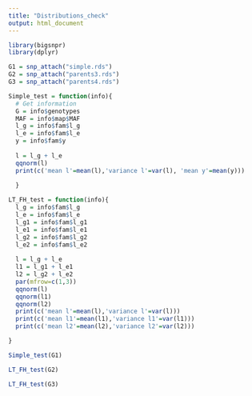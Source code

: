 ```yaml
---
title: "Distributions_check"
output: html_document
---
```

```r
library(bigsnpr)
library(dplyr)
```


```r
G1 = snp_attach("simple.rds")
G2 = snp_attach("parents3.rds")
G3 = snp_attach("parents4.rds")
```

```r
Simple_test = function(info){
  # Get information
  G = info$genotypes
  MAF = info$map$MAF
  l_g = info$fam$l_g
  l_e = info$fam$l_e
  y = info$fam$y
  
  l = l_g + l_e 
  qqnorm(l)
  print(c('mean l'=mean(l),'variance l'=var(l), 'mean y'=mean(y)))
  
  }
```

```r
LT_FH_test = function(info){
  l_g = info$fam$l_g
  l_e = info$fam$l_e
  l_g1 = info$fam$l_g1
  l_e1 = info$fam$l_e1
  l_g2 = info$fam$l_g2
  l_e2 = info$fam$l_e2
  
  l = l_g + l_e
  l1 = l_g1 + l_e1
  l2 = l_g2 + l_e2
  par(mfrow=c(1,3))
  qqnorm(l)
  qqnorm(l1)
  qqnorm(l2)
  print(c('mean l'=mean(l),'variance l'=var(l)))
  print(c('mean l1'=mean(l1),'variance l1'=var(l1)))
  print(c('mean l2'=mean(l2),'variance l2'=var(l2)))

}
```



```r
Simple_test(G1)
```

```r
LT_FH_test(G2)
```


```r
LT_FH_test(G3)
```





